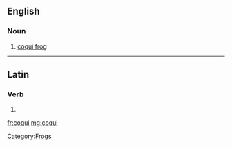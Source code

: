 ==English==
{{wikipedia}}

===Noun===
{{en-noun}}

# [[coqui frog]]

[[Category:Frogs]]

----

==Latin==

===Verb===
{{la-verb-form|coquī}}

# {{conjugation of|coquo|coquō|pres|pass|inf|lang=la}}

[[fr:coqui]]
[[mg:coqui]]